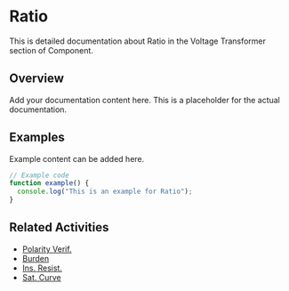 # Ratio

This is detailed documentation about Ratio in the Voltage Transformer section of Component.

## Overview

Add your documentation content here. This is a placeholder for the actual documentation.

## Examples

Example content can be added here.

```typescript
// Example code
function example() {
  console.log("This is an example for Ratio");
}
```

## Related Activities

- [Polarity Verif.](/docs/component/voltage-transformer/polarity-verif)
- [Burden](/docs/component/voltage-transformer/burden)
- [Ins. Resist.](/docs/component/voltage-transformer/ins-resist)
- [Sat. Curve](/docs/component/voltage-transformer/sat-curve)
